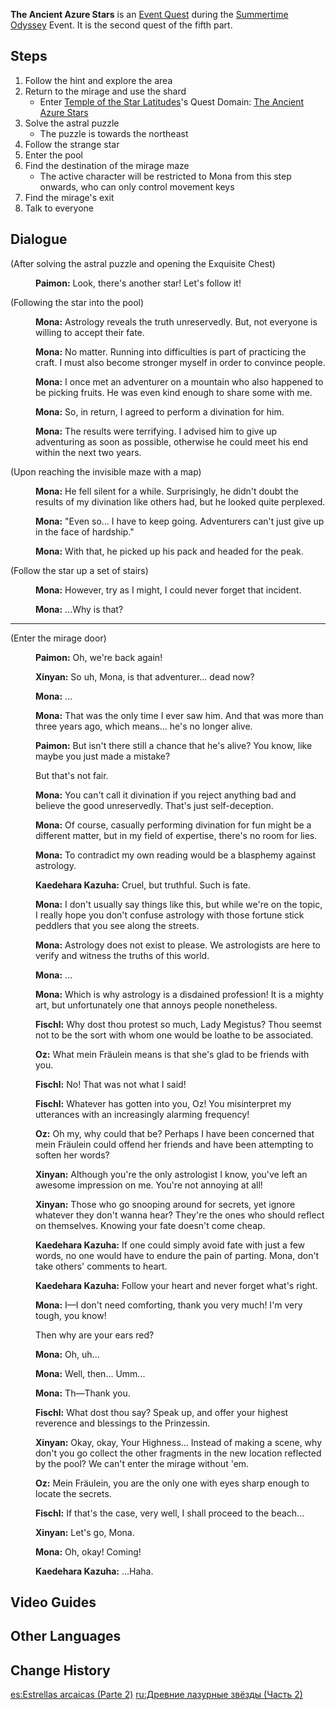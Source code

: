 {{Quest Infobox
|id            = 40075
|title         = The Ancient Azure Stars
|image         = Event Quest The Ancient Azure Stars.png
|type          = Story
|event_name    = Summertime Odyssey
|act           = The Ancient Azure Stars
|actNum        = V
|actType       = None
|part          = 2
|summary       = <!-- editor written summary. quest description goes to dialogue -->
|characters    = Fischl; Kaedehara Kazuha; Mona; Oz; Paimon; Traveler; Xinyan
|startLocation = [[Golden Apple Archipelago/2.8|Golden Apple Archipelago]]
|area          = Golden Apple Archipelago
|subarea       = Minacious Isle
|prev          = The Ancient Azure Stars (Part 1)
|next          = The Ancient Azure Stars (Part 3)
|domain        = The Ancient Azure Stars (Domain)
|mora          = 20,000
|primogems     = 30
|other         = {{Card|Hero's Wit|2}}
|voiced        = yes
}}
'''The Ancient Azure Stars''' is an [[Event Quest]] during the [[Summertime Odyssey]] Event. It is the second quest of the fifth part.

==Steps==
# Follow the hint and explore the area
# Return to the mirage and use the shard
#* Enter [[Temple of the Star Latitudes]]'s Quest Domain: [[The Ancient Azure Stars]]
# Solve the astral puzzle
#* The puzzle is towards the northeast
# Follow the strange star
# Enter the pool
# Find the destination of the mirage maze
#* The active character will be restricted to Mona from this step onwards, who can only control movement keys
# Find the mirage's exit
# Talk to everyone

==Dialogue==
<!--{{Quest Description|Talking to herself, Mona is lost in some old memories. Mona has a unique understanding of Astrology. She believes in fate regardless of how others think. With this belief in her heart, she leads everyone to explore the mirage...}}-->
{{Quest Description|Upon hearing the voices deep within her heart, Mona becomes lost in some old memories. She has a unique understanding of Astrology and believes in fate regardless of what others think. With this belief in her heart, she leads everyone to explore the mirage...}}
{{Dialogue start}}
;(After solving the astral puzzle and opening the Exquisite Chest)
:{{A|vo yqeq112 1 paimon 01.ogg}} '''Paimon:''' Look, there's another star! Let's follow it!

;(Following the star into the pool)
:{{A|vo yqeq112 2 mona 01.ogg}} '''Mona:''' Astrology reveals the truth unreservedly. But, not everyone is willing to accept their fate.
:{{A|vo yqeq112 2 mona 02.ogg}} '''Mona:''' No matter. Running into difficulties is part of practicing the craft. I must also become stronger myself in order to convince people.

:{{A|vo yqeq112 2 mona 03.ogg}} '''Mona:''' I once met an adventurer on a mountain who also happened to be picking fruits. He was even kind enough to share some with me.
:{{A|vo yqeq112 2 mona 04.ogg}} '''Mona:''' So, in return, I agreed to perform a divination for him.
:{{A|vo yqeq112 2 mona 05.ogg}} '''Mona:''' The results were terrifying. I advised him to give up adventuring as soon as possible, otherwise he could meet his end within the next two years.

;(Upon reaching the invisible maze with a map)
:{{A|vo yqeq112 2 mona 06.ogg}} '''Mona:''' He fell silent for a while. Surprisingly, he didn't doubt the results of my divination like others had, but he looked quite perplexed.
:{{A|vo yqeq112 2 mona 07.ogg}} '''Mona:''' "Even so... I have to keep going. Adventurers can't just give up in the face of hardship."
:{{A|vo yqeq112 2 mona 08.ogg}} '''Mona:''' With that, he picked up his pack and headed for the peak.

;(Follow the star up a set of stairs)
:{{A|vo yqeq112 2 mona 11.ogg}} '''Mona:''' However, try as I might, I could never forget that incident.
:{{A|vo yqeq112 2 mona 12.ogg}} '''Mona:''' ...Why is that?

----
;(Enter the mirage door)
:{{A|vo yqeq112 3 paimon 01.ogg}} '''Paimon:''' Oh, we're back again!
:{{A|vo yqeq112 3 xinyan 01.ogg}} '''Xinyan:''' So uh, Mona, is that adventurer... dead now?
:{{A|vo yqeq112 3 mona 01.ogg}} '''Mona:''' ...
:{{A|vo yqeq112 3 mona 02.ogg}} '''Mona:''' That was the only time I ever saw him. And that was more than three years ago, which means... he's no longer alive.
:{{A|vo yqeq112 3 paimon 02.ogg}} '''Paimon:''' But isn't there still a chance that he's alive? You know, like maybe you just made a mistake?
:{{DIcon}} But that's not fair.
:{{A|vo yqeq112 3 mona 03.ogg}} '''Mona:''' You can't call it divination if you reject anything bad and believe the good unreservedly. That's just self-deception.
:{{A|vo yqeq112 3 mona 04.ogg}} '''Mona:''' Of course, casually performing divination for fun might be a different matter, but in my field of expertise, there's no room for lies.
:{{A|vo yqeq112 3 mona 05.ogg}} '''Mona:''' To contradict my own reading would be a blasphemy against astrology.
:{{A|vo yqeq112 3 kazuha 01.ogg}} '''Kaedehara Kazuha:''' Cruel, but truthful. Such is fate.
:{{A|vo yqeq112 3 mona 06.ogg}} '''Mona:''' I don't usually say things like this, but while we're on the topic, I really hope you don't confuse astrology with those fortune stick peddlers that you see along the streets.
:{{A|vo yqeq112 3 mona 07.ogg}} '''Mona:''' Astrology does not exist to please. We astrologists are here to verify and witness the truths of this world.
:{{A|vo yqeq112 3 mona 08.ogg}} '''Mona:''' ...
:{{A|vo yqeq112 3 mona 09.ogg}} '''Mona:''' Which is why astrology is a disdained profession! It is a mighty art, but unfortunately one that annoys people nonetheless.
:{{A|vo yqeq112 3 fischl 01.ogg}} '''Fischl:''' Why dost thou protest so much, Lady Megistus? Thou seemst not to be the sort with whom one would be loathe to be associated.
:{{A|vo yqeq112 3 oz 01.ogg}} '''Oz:''' What mein Fräulein means is that she's glad to be friends with you.
:{{A|vo yqeq112 3 fischl 02.ogg}} '''Fischl:''' No! That was not what I said!
:{{A|vo yqeq112 3 fischl 03.ogg}} '''Fischl:''' Whatever has gotten into you, Oz! You misinterpret my utterances with an increasingly alarming frequency!
:{{A|vo yqeq112 3 oz 02.ogg}} '''Oz:''' Oh my, why could that be? Perhaps I have been concerned that mein Fräulein could offend her friends and have been attempting to soften her words?
:{{A|vo yqeq112 3 xinyan 02.ogg}} '''Xinyan:''' Although you're the only astrologist I know, you've left an awesome impression on me. You're not annoying at all!
:{{A|vo yqeq112 3 xinyan 03.ogg}} '''Xinyan:''' Those who go snooping around for secrets, yet ignore whatever they don't wanna hear? They're the ones who should reflect on themselves. Knowing your fate doesn't come cheap.
:{{A|vo yqeq112 3 kazuha 02.ogg}} '''Kaedehara Kazuha:''' If one could simply avoid fate with just a few words, no one would have to endure the pain of parting. Mona, don't take others' comments to heart.
:{{A|vo yqeq112 3 kazuha 03.ogg}} '''Kaedehara Kazuha:''' Follow your heart and never forget what's right.
:{{A|vo yqeq112 3 mona 10.ogg}} '''Mona:''' I&mdash;I don't need comforting, thank you very much! I'm very tough, you know!
:{{DIcon}} Then why are your ears red?
:{{A|vo yqeq112 3 mona 11.ogg}} '''Mona:''' Oh, uh...
:{{A|vo yqeq112 3 mona 12.ogg}} '''Mona:''' Well, then... Umm...
:{{A|vo yqeq112 3 mona 13.ogg}} '''Mona:''' Th&mdash;Thank you.
:{{A|vo yqeq112 3 fischl 04.ogg}} '''Fischl:''' What dost thou say? Speak up, and offer your highest reverence and blessings to the Prinzessin.
:{{A|vo yqeq112 3 xinyan 04.ogg}} '''Xinyan:''' Okay, okay, Your Highness... Instead of making a scene, why don't you go collect the other fragments in the new location reflected by the pool? We can't enter the mirage without 'em.
:{{A|vo yqeq112 3 oz 03.ogg}} '''Oz:''' Mein Fräulein, you are the only one with eyes sharp enough to locate the secrets.
:{{A|vo yqeq112 3 fischl 05.ogg}} '''Fischl:''' If that's the case, very well, I shall proceed to the beach...
:{{A|vo yqeq112 3 xinyan 05.ogg}} '''Xinyan:''' Let's go, Mona.
:{{A|vo yqeq112 3 mona 14.ogg}} '''Mona:''' Oh, okay! Coming!
:{{A|vo yqeq112 3 kazuha 04.ogg}} '''Kaedehara Kazuha:''' ...Haha.
{{Dialogue end}}

==Video Guides==
{{EVT
|video1   = https://youtu.be/Jd5u1N3nPV8
|caption1 = The Ancient Azure Stars Guide
}}

==Other Languages==
{{Transclude|The Ancient Azure Stars (Part 1)|Other Languages}}

==Change History==
{{Change History|2.8}}

[[es:Estrellas arcaicas (Parte 2)]]
[[ru:Древние лазурные звёзды (Часть 2)]]
